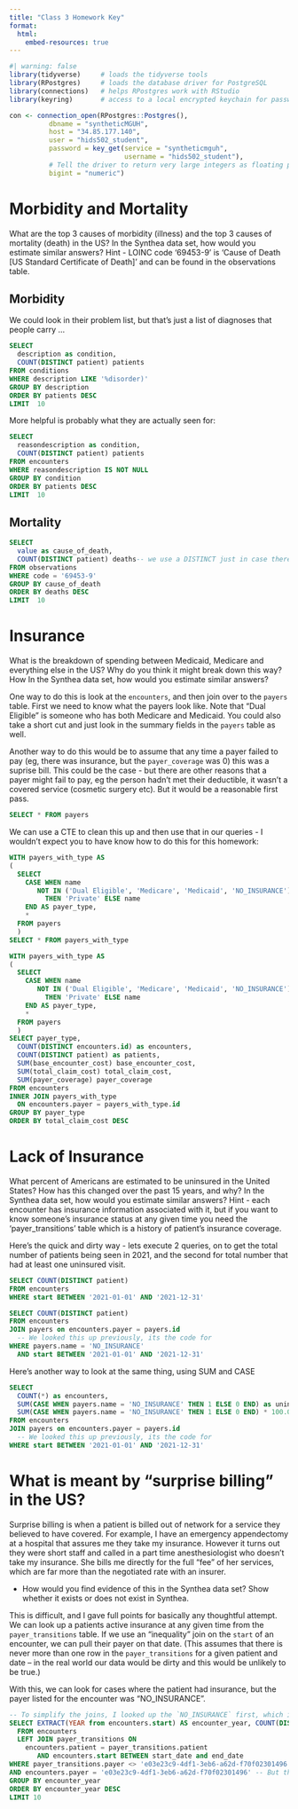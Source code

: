 ```yaml
---
title: "Class 3 Homework Key"
format: 
  html:
    embed-resources: true
---
```




```r
#| warning: false
library(tidyverse)     # loads the tidyverse tools
library(RPostgres)     # loads the database driver for PostgreSQL
library(connections)   # helps RPostgres work with RStudio
library(keyring)       # access to a local encrypted keychain for passwords

con <- connection_open(RPostgres::Postgres(),
          dbname = "syntheticMGUH",
          host = "34.85.177.140",
          user = "hids502_student",
          password = key_get(service = "syntheticmguh", 
                             username = "hids502_student"),
          # Tell the driver to return very large integers as floating point (vs truncating them)
          bigint = "numeric")
```

# Morbidity and Mortality

What are the top 3 causes of morbidity (illness) and the top 3 causes of mortality (death) in the US? 
In the Synthea data set, how would you estimate similar answers? 
Hint - LOINC code '69453-9' is 'Cause of Death [US Standard Certificate of Death]' and can be found in the observations table.

## Morbidity

We could look in their problem list, but that's just a list of diagnoses that people carry ...

```sql
SELECT 
  description as condition, 
  COUNT(DISTINCT patient) patients 
FROM conditions 
WHERE description LIKE '%disorder)'
GROUP BY description
ORDER BY patients DESC
LIMIT  10
```

More helpful is probably what they are actually seen for:

```sql
SELECT 
  reasondescription as condition, 
  COUNT(DISTINCT patient) patients 
FROM encounters 
WHERE reasondescription IS NOT NULL
GROUP BY condition
ORDER BY patients DESC
LIMIT  10
```

## Mortality

```sql
SELECT 
  value as cause_of_death, 
  COUNT(DISTINCT patient) deaths-- we use a DISTINCT just in case there is multiple observations for a single death!
FROM observations 
WHERE code = '69453-9'
GROUP BY cause_of_death
ORDER BY deaths DESC
LIMIT  10
```

# Insurance

What is the breakdown of spending between Medicaid, Medicare and everything else in the US? Why do you think it might break down this way? How 
In the Synthea data set, how would you estimate similar answers?

One way to do this is look at the `encounters`, and then join over to the `payers` table. First we need to know what the payers look like. Note that "Dual Eligible" is someone who has both Medicare and Medicaid. You could also take a short cut and just look in the summary fields in the `payers` table as well.

Another way to do this would be to assume that any time a payer failed to pay (eg, there was insurance, but the `payer_coverage` was 0) this was a suprise bill. This could be the case - but there are other reasons that a payer might fail to pay, eg the person hadn't met their deductible, it wasn't a covered service (cosmetic surgery etc). But it would be a reasonable first pass.

```sql
SELECT * FROM payers
```

We can use a CTE to clean this up and then use that in our queries - I wouldn't expect you to have know how to do this for this homework:

```sql
WITH payers_with_type AS
(
  SELECT
    CASE WHEN name
       NOT IN ('Dual Eligible', 'Medicare', 'Medicaid', 'NO_INSURANCE') 
         THEN 'Private' ELSE name 
    END AS payer_type,
    *
  FROM payers
  )
SELECT * FROM payers_with_type
```
```sql
WITH payers_with_type AS
(
  SELECT
    CASE WHEN name
       NOT IN ('Dual Eligible', 'Medicare', 'Medicaid', 'NO_INSURANCE') 
         THEN 'Private' ELSE name 
    END AS payer_type,
    *
  FROM payers
  )
SELECT payer_type, 
  COUNT(DISTINCT encounters.id) as encounters,
  COUNT(DISTINCT patient) as patients,
  SUM(base_encounter_cost) base_encounter_cost,
  SUM(total_claim_cost) total_claim_cost,
  SUM(payer_coverage) payer_coverage
FROM encounters
INNER JOIN payers_with_type 
  ON encounters.payer = payers_with_type.id
GROUP BY payer_type
ORDER BY total_claim_cost DESC
```
# Lack of Insurance

What percent of Americans are estimated to be uninsured in the United States? How has this changed over the past 15 years, and why?
In the Synthea data set, how would you estimate similar answers?
Hint - each encounter has insurance information associated with it, but if you want to know someone's insurance status at any given time you need the 'payer_transitions' table which is a history of patient's insurance coverage.

Here's the quick and dirty way - lets execute 2 queries, on to get the total number of patients being seen in 2021, and the second for total number that had at least one uninsured visit.

```sql
SELECT COUNT(DISTINCT patient)
FROM encounters 
WHERE start BETWEEN '2021-01-01' AND '2021-12-31'
```


```sql
SELECT COUNT(DISTINCT patient)
FROM encounters 
JOIN payers on encounters.payer = payers.id
  -- We looked this up previously, its the code for 
WHERE payers.name = 'NO_INSURANCE'
  AND start BETWEEN '2021-01-01' AND '2021-12-31'
```
Here's another way to look at the same thing, using SUM and CASE

```sql
SELECT 
  COUNT(*) as encounters, 
  SUM(CASE WHEN payers.name = 'NO_INSURANCE' THEN 1 ELSE 0 END) as uninsured_encounters,
  SUM(CASE WHEN payers.name = 'NO_INSURANCE' THEN 1 ELSE 0 END) * 100.0 / COUNT(*)  uninsured_encounters_rate
FROM encounters 
JOIN payers on encounters.payer = payers.id
  -- We looked this up previously, its the code for 
WHERE start BETWEEN '2021-01-01' AND '2021-12-31'
```

# What is meant by "surprise billing" in the US? 

Surprise billing is when a patient is billed out of network for a service they believed to have covered. For example, I have an emergency appendectomy at a hospital that assures me they take my insurance. However it turns out they were short staff and called in a part time anesthesiologist who doesn't take my insurance. She bills me directly for the full "fee" of her services, which are far more than the negotiated rate with an insurer.

* How would you find evidence of this in the Synthea data set? Show whether it exists or does not exist in Synthea. 

This is difficult, and I gave full points for basically any thoughtful attempt. We can look up a patients active insurance at any given time from the `payer_transitions` table. If we use an "inequality" join on the `start` of an encounter, we can pull their payer on that date. (This assumes that there is never more than one row in the `payer_transitions` for a given patient and date -- in the real world our data would be dirty and this would be unlikely to be true.)

With this, we can look for cases where the patient had insurance, but the payer listed for the encounter was "NO_INSURANCE".

```sql
-- To simplify the joins, I looked up the `NO_INSURANCE` first, which is e03e23c9-4df1-3eb6-a62d-f70f02301496
SELECT EXTRACT(YEAR from encounters.start) AS encounter_year, COUNT(DISTINCT encounters.patient) as patients
  FROM encounters
  LEFT JOIN payer_transitions ON
    encounters.patient = payer_transitions.patient
       AND encounters.start BETWEEN start_date and end_date
WHERE payer_transitions.payer <> 'e03e23c9-4df1-3eb6-a62d-f70f02301496' -- The had some sort of insurance at the time
AND encounters.payer = 'e03e23c9-4df1-3eb6-a62d-f70f02301496' -- But the encounter was billed to 'NO_INSURANCE'
GROUP BY encounter_year
ORDER BY encounter_year DESC
LIMIT 10
```

